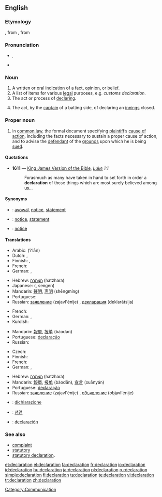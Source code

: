 {{also|déclaration}}
==English==
{{wikipedia}}

===Etymology===
{{etyl|enm}} {{term|declaracion||declaration}}, from {{etyl|fr}} {{term|déclaration|lang=fr}}, from {{etyl|la}} {{term|declarationem|lang=la}}

===Pronunciation===
* {{IPA|/ˌdɛklæˈreɪʃən/}}, {{SAMPA|/dEkl{"r\eIS@n/}}
* {{rhymes|eɪʃǝn}}

===Noun===
{{en-noun}}

# A written or [[oral]] indication of a fact, opinion, or belief.
# A list of items for various [[legal]] purposes, e.g. ''customs declaration.''
# The act or process of [[declare|declaring]].
# {{cricket}} The act, by the [[captain]] of a batting side, of declaring an [[innings]] closed.

===Proper noun===
{{en-proper noun}}

# {{legal}} In [[common law]], the formal document specifying [[plaintiff]]’s [[cause of action]], including the facts necessary to sustain a proper cause of action, and to advise the [[defendant]] of the [[grounds]] upon which he is being [[sued]].

====Quotations====
* '''1611''' — [[w:King James Version of the Bible|King James Version of the Bible]], ''[[s:Bible (King James)/Luke|Luke]] 1:1''
*: Forasmuch as many have taken in hand to set forth in order a '''declaration''' of those things which are most surely believed among us...

====Synonyms====
* {{sense|written or oral indication}}: [[avowal]], [[notice]], [[statement]]
* {{sense|list of items for legal purposes}}: [[notice]], [[statement]]
* {{sense|act or process of declaring}}: [[notice]]

====Translations====
{{trans-top|written or oral indication of a fact, opinion, or belief}}
* Arabic: {{Arab|[[إعلان]]}} (ʼiʻlān) {{m}}
* Dutch: {{t+|nl|verklaring|f}},  {{t|nl|declaratie|f}}
* Finnish: {{t-|fi|julistus}}, {{t-|fi|tiedoksianto}}
* French: {{t+|fr|déclaration|f}}
* German: {{t+|de|Erklärung|f}}, {{t+|de|Deklaration|f}}
{{trans-mid}}
* Hebrew: [[הצהרה]] (hatzhara) {{f}}
* Japanese: {{Jpan|[[宣言]]}} ({{Jpan|[[せんげん]]}}, sengen)
* Mandarin: [[聲明]], [[声明]] (shēngmíng)
* Portuguese: {{t+|pt|declaração}}
* Russian: [[заявление]] (zajavl'énije) {{n}}, [[декларация]] (deklarátsija) {{f}}
{{trans-bottom}}

{{trans-top|list of items for various legal purposes}}
* French: {{t+|fr|déclaration|f}}
* German: {{t+|de|Erklärung|f}}, {{t+|de|Deklaration|f}}
* Kurdish: {{ku-Arab|[[به‌یان]]}}
{{trans-mid}}
* Mandarin: [[報單]], [[报单]] (bàodān)
* Portuguese: [[declaração]]
* Russian: {{t+|ru|декларация|f|tr=d'eklarácija|sc=Cyrl}}
{{trans-bottom}}

{{trans-top|act or process of declaring}}
* Czech: {{t-|cs|vyhlášení|n}}
* Finnish: {{t-|fi|julistus}}
* French: {{t+|fr|déclaration|f}}
* German: {{t+|de|Erklärung|f}}, {{t+|de|Deklaration|f}}
{{trans-mid}}
* Hebrew: [[הצהרה]] (hatzhara) {{f}}
* Mandarin: [[報單]], [[报单]] (bàodān), [[宣言]] (xuānyán)
* Portuguese: [[declaração]]
* Russian: [[заявление]] (zajavl'énije) {{n}}, [[объявление]] (objavl'énije) {{n}}
{{trans-bottom}}

{{trans-top|(cricket) act, by the captain of a batting side, of declaring an innings closed}}
{{trans-mid}}
{{trans-bottom}}

{{checktrans-top}}
* {{ttbc|Italian}}: [[dichiarazione]] {{f}}
* {{ttbc|Korean}}: [[선언]]
{{checktrans-mid}}
* {{ttbc|Spanish}}: [[declaración]] {{f}}
{{checktrans-bottom}}

===See also===
* [[complaint]]
* [[statutory]]
* [[statutory declaration]].

[[Category:Communication]]

[[et:declaration]]
[[el:declaration]]
[[fa:declaration]]
[[fr:declaration]]
[[io:declaration]]
[[id:declaration]]
[[hu:declaration]]
[[ja:declaration]]
[[pl:declaration]]
[[ru:declaration]]
[[simple:declaration]]
[[fi:declaration]]
[[ta:declaration]]
[[te:declaration]]
[[vi:declaration]]
[[tr:declaration]]
[[zh:declaration]]